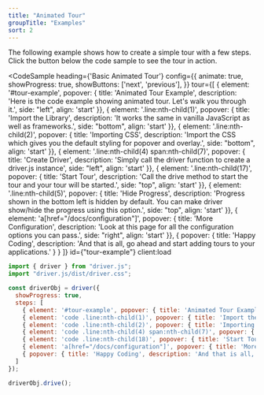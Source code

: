 ```yaml
---
title: "Animated Tour"
groupTitle: "Examples"
sort: 2
---
```



The following example shows how to create a simple tour with a few steps. Click the button below the code sample to see the tour in action.

<CodeSample
  heading={'Basic Animated Tour'}
  config={{
    animate: true,
    showProgress: true,
    showButtons: ['next', 'previous'],
  }}
  tour={[
    { element: '#tour-example', popover: { title: 'Animated Tour Example', description: 'Here is the code example showing animated tour. Let\'s walk you through it.', side: "left", align: 'start' }},
    { element: '.line:nth-child(1)', popover: { title: 'Import the Library', description: 'It works the same in vanilla JavaScript as well as frameworks.', side: "bottom", align: 'start' }},
    { element: '.line:nth-child(2)', popover: { title: 'Importing CSS', description: 'Import the CSS which gives you the default styling for popover and overlay.', side: "bottom", align: 'start' }},
    { element: '.line:nth-child(4) span:nth-child(7)', popover: { title: 'Create Driver', description: 'Simply call the driver function to create a driver.js instance', side: "left", align: 'start' }},
    { element: '.line:nth-child(17)', popover: { title: 'Start Tour', description: 'Call the drive method to start the tour and your tour will be started.', side: "top", align: 'start' }},
    { element: '.line:nth-child(5)', popover: { title: 'Hide Progress', description: 'Progress shown in the bottom left is hidden by default. You can make driver show/hide the progress using this option.', side: "top", align: 'start' }},
    { element: 'a[href="/docs/configuration"]', popover: { title: 'More Configuration', description: 'Look at this page for all the configuration options you can pass.', side: "right", align: 'start' }},
    { popover: { title: 'Happy Coding', description: 'And that is all, go ahead and start adding tours to your applications.' } }
  ]}
  id={"tour-example"}
  client:load
>
  ```js
  import { driver } from "driver.js";
  import "driver.js/dist/driver.css";

  const driverObj = driver({
    showProgress: true,
    steps: [
      { element: '#tour-example', popover: { title: 'Animated Tour Example', description: 'Here is the code example showing animated tour. Let\'s walk you through it.', side: "left", align: 'start' }},
      { element: 'code .line:nth-child(1)', popover: { title: 'Import the Library', description: 'It works the same in vanilla JavaScript as well as frameworks.', side: "bottom", align: 'start' }},
      { element: 'code .line:nth-child(2)', popover: { title: 'Importing CSS', description: 'Import the CSS which gives you the default styling for popover and overlay.', side: "bottom", align: 'start' }},
      { element: 'code .line:nth-child(4) span:nth-child(7)', popover: { title: 'Create Driver', description: 'Simply call the driver function to create a driver.js instance', side: "left", align: 'start' }},
      { element: 'code .line:nth-child(18)', popover: { title: 'Start Tour', description: 'Call the drive method to start the tour and your tour will be started.', side: "top", align: 'start' }},
      { element: 'a[href="/docs/configuration"]', popover: { title: 'More Configuration', description: 'Look at this page for all the configuration options you can pass.', side: "right", align: 'start' }},
      { popover: { title: 'Happy Coding', description: 'And that is all, go ahead and start adding tours to your applications.' } }
    ]
  });

  driverObj.drive();
  ```
</CodeSample>
